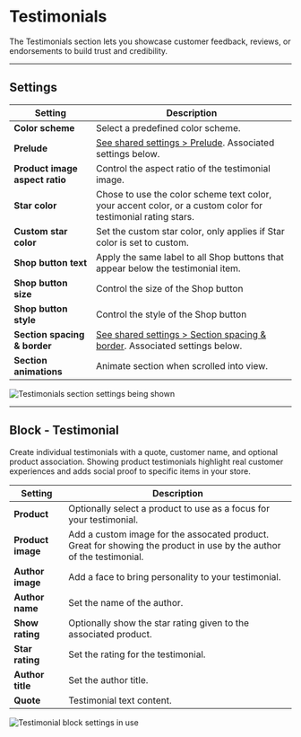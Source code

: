 # Testimonials

The Testimonials section lets you showcase customer feedback, reviews, or endorsements to build trust and credibility.

---

## Settings

| Setting               | Description                                                                 |
|------------------------|-----------------------------------------------------------------------------|
| **Color scheme**         | Select a predefined color scheme. |
| **Prelude**         | [See shared settings > Prelude](#prelude). Associated settings below.                        |
| **Product image aspect ratio**         | Control the aspect ratio of the testimonial image. |
| **Star color**         | Chose to use the color scheme text color, your accent color, or a custom color for testimonial rating stars. |
| **Custom star color**         | Set the custom star color, only applies if Star color is set to custom. |
| **Shop button text**         | Apply the same label to all Shop buttons that appear below the testimonial item. |
| **Shop button size**         | Control the size of the Shop button |
| **Shop button style**         | Control the style of the Shop button |
| **Section spacing & border**     | [See shared settings > Section spacing & border](#spacing-and-border). Associated settings below.                    |
| **Section animations**     | Animate section when scrolled into view.                    |

![Testimonials section settings being shown](./img/testimonials-1-settings.gif)


---


<SharedSettings />


<Prelude />


<SpacingAndBorder />

## Block - Testimonial

Create individual testimonials with a quote, customer name, and optional product association. Showing product testimonials highlight real customer experiences and adds social proof to specific items in your store.

| Setting               | Description                                                                 |
|------------------------|-----------------------------------------------------------------------------|
| **Product**         | Optionally select a product to use as a focus for your testimonial. |
| **Product image**         | Add a custom image for the assocated product. Great for showing the product in use by the author of the testimonial. |
| **Author image**         | Add a face to bring personality to your testimonial. |
| **Author name**         | Set the name of the author. |
| **Show rating**         | Optionally show the star rating given to the associated product. |
| **Star rating**         | Set the rating for the testimonial. |
| **Author title**         | Set the author title. |
| **Quote**         | Testimonial text content. |

![Testimonial block settings in use](./img/testimonials-2-block-testimonial.gif)